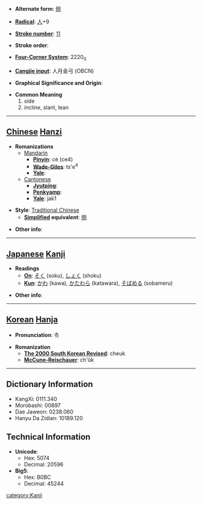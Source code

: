 * '''Alternate form''': [[侧]]

* '''[[Wiktionary:Chinese radical index| Radical]]''': [[Wiktionary:Chinese radical index 人|人]]+9

* '''[[Wiktionary:Chinese total strokes index|Stroke number]]''': [[Wiktionary:Chinese total strokes index 11|11]]

* '''Stroke order''': 

* '''[[Wiktionary:Chinese four corner index|Four-Corner System]]''': 2220<sub>0</sub>

* '''[[Wiktionary:Chinese Cangjie index|Cangjie input]]''': 人月金弓 (OBCN)

* '''Graphical Significance and Origin''': 

* '''Common Meaning'''
*#side
*# incline, slant, lean


----

== [[Chinese]] [[Hanzi]] ==

* '''Romanizations'''
** [[Mandarin]]
*** '''[[Pinyin]]''': cè (ce4)
*** '''[[Wade-Giles]]''': ts'e<sup>4</sup>
*** '''[[Yale]]''': 
**[[Cantonese]]
***'''[[Jyutping]]''':
***'''[[Penkyamp]]''': 
***'''[[Yale]]''': jak1

* '''Style''': [[Traditional Chinese]] 
** '''[[Simplified Chinese|Simplified]] equivalent''': [[侧]]

* '''Other info''': 

----

== [[Japanese]] [[Kanji]] ==

* '''Readings'''
** '''[[On]]''': [[そく]] (soku), [[しょく]] (shoku)
** '''[[Kun]]''': [[かわ]] (kawa), [[かたわら]] (katawara), [[そばめる]] (sobameru)

* '''Other info''':  

----

== [[Korean]] [[Hanja]] ==

* '''Pronunciation''': 측

* '''Romanization'''
** '''[[The 2000 South Korean Revised Romanization|The 2000 South Korean Revised]]''': cheuk
** '''[[McCune-Reischauer]]''': ch'ŭk

----

== Dictionary Information ==

* KangXi: 0111.340
* Morobashi: 00897
* Dae Jaweon: 0238.060
* Hanyu Da Zidian: 10189.120

== Technical Information ==

* '''Unicode''':
** Hex: 5074
** Decimal: 20596
* '''Big5''':
** Hex: B0BC
** Decimal: 45244

[[category:Kanji]]